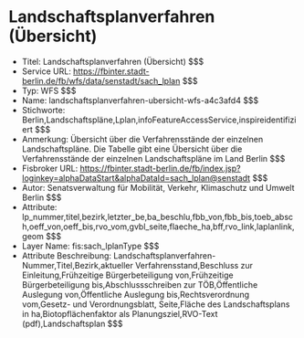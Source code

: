 # Landschaftsplanverfahren (Übersicht)
- Titel: Landschaftsplanverfahren (Übersicht) $$$
- Service URL: https://fbinter.stadt-berlin.de/fb/wfs/data/senstadt/sach_lplan $$$
- Typ: WFS $$$
- Name: landschaftsplanverfahren-ubersicht-wfs-a4c3afd4 $$$
- Stichworte: Berlin,Landschaftspläne,Lplan,infoFeatureAccessService,inspireidentifiziert $$$
- Anmerkung: Übersicht über die Verfahrensstände der einzelnen Landschaftspläne. Die Tabelle gibt eine Übersicht über die Verfahrensstände der einzelnen Landschaftspläne im Land Berlin $$$
- Fisbroker URL: https://fbinter.stadt-berlin.de/fb/index.jsp?loginkey=alphaDataStart&alphaDataId=sach_lplan@senstadt $$$
- Autor: Senatsverwaltung für Mobilität, Verkehr, Klimaschutz und Umwelt Berlin $$$
- Attribute: lp_nummer,titel,bezirk,letzter_be,ba_beschlu,fbb_von,fbb_bis,toeb_absch,oeff_von,oeff_bis,rvo_vom,gvbl_seite,flaeche_ha,bff,rvo_link,laplanlink,geom $$$
- Layer Name: fis:sach_lplanType $$$
- Attribute Beschreibung: Landschaftsplanverfahren-Nummer,Titel,Bezirk,aktueller Verfahrensstand,Beschluss zur Einleitung,Frühzeitige Bürgerbeteiligung von,Frühzeitige Bürgerbeteiligung bis,Abschlussschreiben zur TÖB,Öffentliche Auslegung von,Öffentliche Auslegung bis,Rechtsverordnung vom,Gesetz- und Verordnungsblatt, Seite,Fläche des Landschaftsplans in ha,Biotopflächenfaktor als Planungsziel,RVO-Text (pdf),Landschaftsplan $$$
